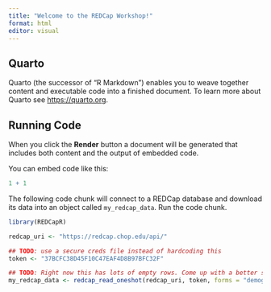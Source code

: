 ```yaml
---
title: "Welcome to the REDCap Workshop!"
format: html
editor: visual
---
```


## Quarto

Quarto (the successor of "R Markdown") enables you to weave together content and executable code into a finished document. To learn more about Quarto see <https://quarto.org>.

## Running Code

When you click the **Render** button a document will be generated that includes both content and the output of embedded code. 

You can embed code like this:

```r
1 + 1
```

The following code chunk will connect to a REDCap database and download its data into an object called `my_redcap_data`. Run the code chunk.

```r
library(REDCapR)

redcap_uri <- "https://redcap.chop.edu/api/"

## TODO: use a secure creds file instead of hardcoding this
token <- "37BCFC38D45F10C47EAF4D8B97BFC32F"

## TODO: Right now this has lots of empty rows. Come up with a better solution.
my_redcap_data <- redcap_read_oneshot(redcap_uri, token, forms = "demographics")$data
```
